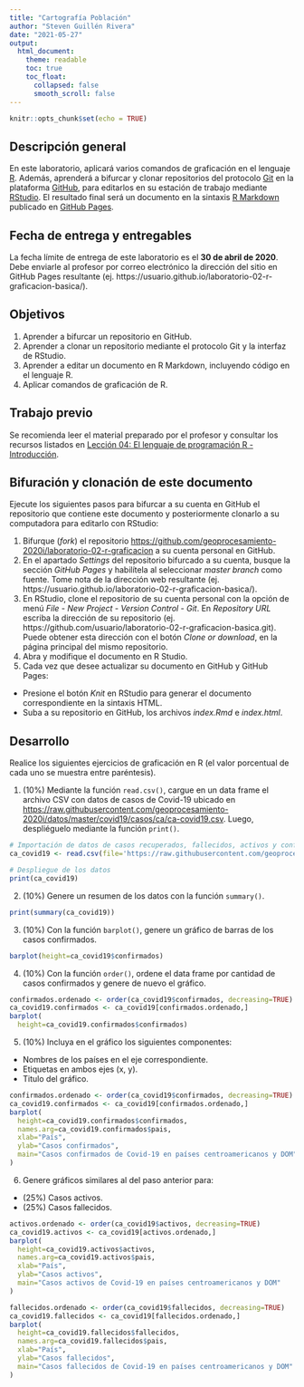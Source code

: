 ---
title: "Cartografía Población"
author: "Steven Guillén Rivera"
date: "2021-05-27"
output:
  html_document:
    theme: readable    
    toc: true
    toc_float:
      collapsed: false
      smooth_scroll: false  
---

```{r setup, include=FALSE}
knitr::opts_chunk$set(echo = TRUE)
```

## Descripción general
En este laboratorio, aplicará varios comandos de graficación en el lenguaje [R](https://www.r-project.org/). Además, aprenderá a bifurcar y clonar repositorios del protocolo [Git](https://git-scm.com/) en la plataforma [GitHub](https://github.com/), para editarlos en su estación de trabajo mediante [RStudio](https://rstudio.com/). El resultado final será un documento en la sintaxis [R Markdown](https://rmarkdown.rstudio.com/) publicado en [GitHub Pages](https://pages.github.com/).

## Fecha de entrega y entregables
La fecha límite de entrega de este laboratorio es el **30 de abril de 2020**. Debe enviarle al profesor por correo electrónico la dirección del sitio en GitHub Pages resultante (ej. https://usuario.github.io/laboratorio-02-r-graficacion-basica/).

## Objetivos
1. Aprender a bifurcar un repositorio en GitHub.
2. Aprender a clonar un repositorio mediante el protocolo Git y la interfaz de RStudio.
3. Aprender a editar un documento en R Markdown, incluyendo código en el lenguaje R.
4. Aplicar comandos de graficación de R.

## Trabajo previo
Se recomienda leer el material preparado por el profesor y consultar los recursos listados en [Lección 04: El lenguaje de programación R - Introducción](https://geoprocesamiento-2020i.github.io/leccion-04-r-introduccion/).

## Bifuración y clonación de este documento
Ejecute los siguientes pasos para bifurcar a su cuenta en GitHub el repositorio que contiene este documento y posteriormente clonarlo a su computadora para editarlo con RStudio:

1. Bifurque (_fork_) el repositorio [https://github.com/geoprocesamiento-2020i/laboratorio-02-r-graficacion](https://github.com/geoprocesamiento-2020i/laboratorio-02-r-graficacion) a su cuenta personal en GitHub.
2. En el apartado _Settings_ del repositorio bifurcado a su cuenta, busque la sección _GitHub Pages_ y habilítela al seleccionar _master branch_ como fuente. Tome nota de la dirección web resultante (ej. https://usuario.github.io/laboratorio-02-r-graficacion-basica/).
3. En RStudio, clone el repositorio de su cuenta personal con la opción de menú _File - New Project - Version Control - Git_. En _Repository URL_ escriba la dirección de su repositorio (ej. https://github.com/usuario/laboratorio-02-r-graficacion-basica.git). Puede obtener esta dirección con el botón _Clone or download_, en la página principal del mismo repositorio.
4. Abra y modifique el documento en R Studio.
5. Cada vez que desee actualizar su documento en GitHub y GitHub Pages:
- Presione el botón _Knit_ en RStudio para generar el documento correspondiente en la sintaxis HTML.
- Suba a su repositorio en GitHub, los archivos _index.Rmd_ e _index.html_.

## Desarrollo
Realice los siguientes ejercicios de graficación en R (el valor porcentual de cada uno se muestra entre paréntesis).

1. (10%) Mediante la función ```read.csv()```, cargue en un data frame el archivo CSV con datos de casos de Covid-19 ubicado en [https://raw.githubusercontent.com/geoprocesamiento-2020i/datos/master/covid19/casos/ca/ca-covid19.csv](https://raw.githubusercontent.com/geoprocesamiento-2020i/datos/master/covid19/casos/ca/ca-covid19.csv). Luego, despliéguelo mediante la función ```print()```.

```{r}
# Importación de datos de casos recuperados, fallecidos, activos y confirmados de Covid-19 en los países de Centroamérica
ca_covid19 <- read.csv(file='https://raw.githubusercontent.com/geoprocesamiento-2020i/datos/master/covid19/casos/ca/ca-covid19.csv')

# Despliegue de los datos
print(ca_covid19)
```

2. (10%) Genere un resumen de los datos con la función  ```summary() ```.

```{r}
print(summary(ca_covid19))

```

3. (10%) Con la función ```barplot()```, genere un gráfico de barras de los casos confirmados.

```{r}
barplot(height=ca_covid19$confirmados)
```

4. (10%) Con la función  ```order()```, ordene el data frame por cantidad de casos confirmados y genere de nuevo el gráfico.


```{r}
confirmados.ordenado <- order(ca_covid19$confirmados, decreasing=TRUE)
ca_covid19.confirmados <- ca_covid19[confirmados.ordenado,]
barplot(
  height=ca_covid19.confirmados$confirmados)

```

5. (10%) Incluya en el gráfico los siguientes componentes:
- Nombres de los países en el eje correspondiente.
- Etiquetas en ambos ejes (x, y).
- Titulo del gráfico.

```{r}
confirmados.ordenado <- order(ca_covid19$confirmados, decreasing=TRUE)
ca_covid19.confirmados <- ca_covid19[confirmados.ordenado,]
barplot(
  height=ca_covid19.confirmados$confirmados, 
  names.arg=ca_covid19.confirmados$pais, 
  xlab="País", 
  ylab="Casos confirmados", 
  main="Casos confirmados de Covid-19 en países centroamericanos y DOM"
)

```

6. Genere gráficos similares al del paso anterior para:
- (25%) Casos activos.
- (25%) Casos fallecidos.

```{r}
activos.ordenado <- order(ca_covid19$activos, decreasing=TRUE)
ca_covid19.activos <- ca_covid19[activos.ordenado,]
barplot(
  height=ca_covid19.activos$activos, 
  names.arg=ca_covid19.activos$pais, 
  xlab="País", 
  ylab="Casos activos", 
  main="Casos activos de Covid-19 en países centroamericanos y DOM"
)


```

```{r}
fallecidos.ordenado <- order(ca_covid19$fallecidos, decreasing=TRUE)
ca_covid19.fallecidos <- ca_covid19[fallecidos.ordenado,]
barplot(
  height=ca_covid19.fallecidos$fallecidos, 
  names.arg=ca_covid19.fallecidos$pais, 
  xlab="País", 
  ylab="Casos fallecidos", 
  main="Casos fallecidos de Covid-19 en países centroamericanos y DOM"
)

```

